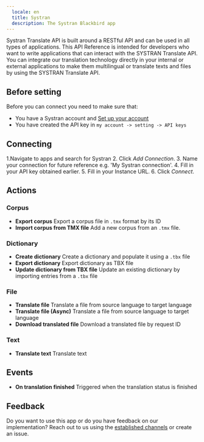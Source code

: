 ```yaml
---
  locale: en
  title: Systran
  description: The Systran Blackbird app
---
```


<LinkCard title="View on Github" target="_blank" href="https://github.com/bb-io/Systran" icon="github" />

Systran Translate API is built around a RESTful API and can be used in all types of applications.
This API Reference is intended for developers who want to write applications that can interact with the SYSTRAN Translate API. 
You can integrate our translation technology directly in your internal or external applications to make them multilingual or translate texts and files by using the SYSTRAN Translate API.

## Before setting

Before you can connect you need to make sure that:
- You have a Systran account and [Set up your account](https://spns-dev-web.systran.us/en/authentication)
- You have created the API key in  `my account -> setting -> API keys`

## Connecting
1.Navigate to apps and search for Systran
2. Click _Add Connection_.
3. Name your connection for future reference e.g. 'My Systran connection'.
4. Fill in your API key obtained earlier.
5. Fill in your Instance URL.
6. Click _Connect_.


## Actions

### Corpus

- **Export corpus** Export a corpus file in `.tmx` format by its ID
- **Import corpus from TMX file** Add a new corpus from an `.tmx` file.

### Dictionary

- **Create dictionary** Create a dictionary and populate it using a `.tbx` file
- **Export dictionary** Export dictionary as TBX file
- **Update dictionary from TBX file** Update an existing dictionary by importing entries from a `.tbx` file

### File

- **Translate file** Translate a file from source language to target language
- **Translate file (Async)** Translate a file from source language to target language
- **Download translated file** Download a translated file by request ID

### Text

- **Translate text** Translate text


## Events

- **On translation finished** Triggered when the translation status is finished

## Feedback

Do you want to use this app or do you have feedback on our implementation? Reach out to us using the [established channels](https://www.blackbird.io/) or create an issue.

